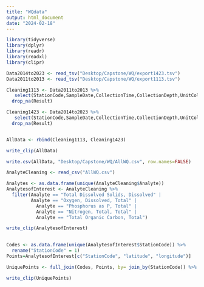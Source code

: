 ```yaml
---
title: "WQdata"
output: html_document
date: "2024-02-18"
---
```


```r
library(tidyverse)
library(dplyr)
library(readr)
library(readxl)
library(clipr)
```

```r
Data2014to2023 <- read_tsv("Desktop/Capstone/WQ/export1423.tsv")
Data2011to2013 <- read_tsv("Desktop/Capstone/WQ/export1113.tsv")

Cleaning1113 <- Data2011to2013 %>%
   select(StationCode,SampleDate,CollectionTime,CollectionDepth,UnitCollectionDepth,Analyte,Unit,Result,latitude,longitude,PositionWaterColumn,Huc12_name,Huc12_number) %>% 
  drop_na(Result)

Cleaning1423 <- Data2014to2023 %>%
   select(StationCode,SampleDate,CollectionTime,CollectionDepth,UnitCollectionDepth,Analyte,Unit,Result,latitude,longitude,PositionWaterColumn,Huc12_name,Huc12_number) %>% 
  drop_na(Result)


AllData <- rbind(Cleaning1113, Cleaning1423)

write_clip(AllData)

write.csv(AllData, "Desktop/Capstone/WQ/AllWQ.csv", row.names=FALSE)
```
```r
AnalyteCleaning <- read_csv("AllWQ.csv")

Analytes <- as.data.frame(unique(AnalyteCleaning$Analyte))
AnalytesofInterest <- AnalyteCleaning %>%
  filter(Analyte == "Total Dissolved Solids, Dissolved" |
         Analyte == "Oxygen, Dissolved, Total" |
           Analyte == "Phosphorus as P, Total" |
           Analyte == "Nitrogen, Total, Total" |
           Analyte == "Total Organic Carbon, Total")

write_clip(AnalytesofInterest)
  
```


```r
Codes <- as.data.frame(unique(AnalytesofInterest$StationCode)) %>%
  rename("StationCode" = 1)
Points=AnalytesofInterest[c("StationCode", "latitude", "longitude")]

UniquePoints <- full_join(Codes, Points, by= join_by(StationCode)) %>% distinct()

write_clip(UniquePoints)
```

